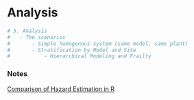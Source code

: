 # Analysis
```{r, eval = FALSE}
# 5. Analysis
# 	- The scenarios
# 		- Simple homogenous system (same model, same plant)
# 		- Stratification by Model and Site
# 			- Hierarchical Modeling and Frailty
```

### Notes

[Comparison of Hazard Estimation in R](https://arxiv.org/pdf/1509.03253.pdf)